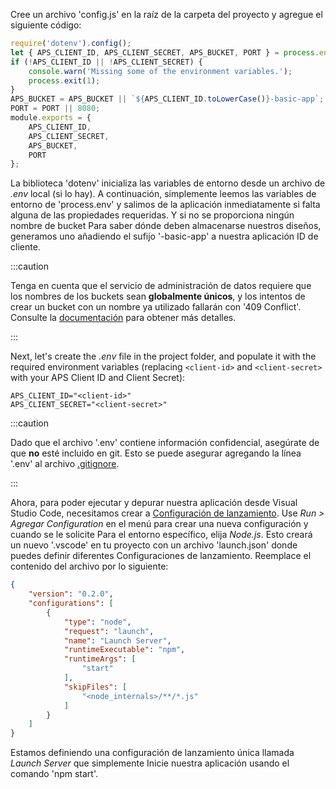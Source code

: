 Cree un archivo 'config.js' en la raíz de la carpeta del proyecto y agregue el siguiente código:

```js title="config.js"
require('dotenv').config();
let { APS_CLIENT_ID, APS_CLIENT_SECRET, APS_BUCKET, PORT } = process.env;
if (!APS_CLIENT_ID || !APS_CLIENT_SECRET) {
    console.warn('Missing some of the environment variables.');
    process.exit(1);
}
APS_BUCKET = APS_BUCKET || `${APS_CLIENT_ID.toLowerCase()}-basic-app`;
PORT = PORT || 8080;
module.exports = {
    APS_CLIENT_ID,
    APS_CLIENT_SECRET,
    APS_BUCKET,
    PORT
};
```

La biblioteca 'dotenv' inicializa las variables de entorno desde un archivo de _.env_ local (si lo hay).
A continuación, simplemente leemos las variables de entorno de 'process.env' y salimos de la aplicación
inmediatamente si falta alguna de las propiedades requeridas. Y si no se proporciona ningún nombre de bucket
Para saber dónde deben almacenarse nuestros diseños, generamos uno añadiendo el sufijo '-basic-app'
a nuestra aplicación ID de cliente.



:::caution

Tenga en cuenta que el servicio de administración de datos requiere que los nombres de los buckets sean **globalmente únicos**,
y los intentos de crear un bucket con un nombre ya utilizado fallarán con '409 Conflict'.
Consulte la [documentación](https://forge.autodesk.com/en/docs/data/v2/reference/http/buckets-POST)
para obtener más detalles.


:::



Next, let's create the _.env_ file in the project folder, and populate it with the required
environment variables (replacing `<client-id>` and `<client-secret>` with your APS Client ID
and Client Secret):

``` title=".env"
APS_CLIENT_ID="<client-id>"
APS_CLIENT_SECRET="<client-secret>"
```



:::caution

Dado que el archivo '.env' contiene información confidencial, asegúrate de que **no** esté incluido en git.
Esto se puede asegurar agregando la línea '.env' al archivo [.gitignore](https://git-scm.com/docs/gitignore).


:::



Ahora, para poder ejecutar y depurar nuestra aplicación desde Visual Studio Code, necesitamos crear
a [Configuración de lanzamiento](https://code.visualstudio.com/docs/editor/debugging#_launch-configurations).
Use _Run > Agregar Configuration_ en el menú para crear una nueva configuración y cuando se le solicite
Para el entorno específico, elija _Node.js_. Esto creará un nuevo '.vscode'
en tu proyecto con un archivo 'launch.json' donde puedes definir diferentes
Configuraciones de lanzamiento. Reemplace el contenido del archivo por lo siguiente:

```json title=".vscode/launch.json"
{
    "version": "0.2.0",
    "configurations": [
        {
            "type": "node",
            "request": "launch",
            "name": "Launch Server",
            "runtimeExecutable": "npm",
            "runtimeArgs": [
                "start"
            ],
            "skipFiles": [
                "<node_internals>/**/*.js"
            ]
        }
    ]
}
```

Estamos definiendo una configuración de lanzamiento única llamada _Launch Server_ que simplemente
Inicie nuestra aplicación usando el comando 'npm start'.